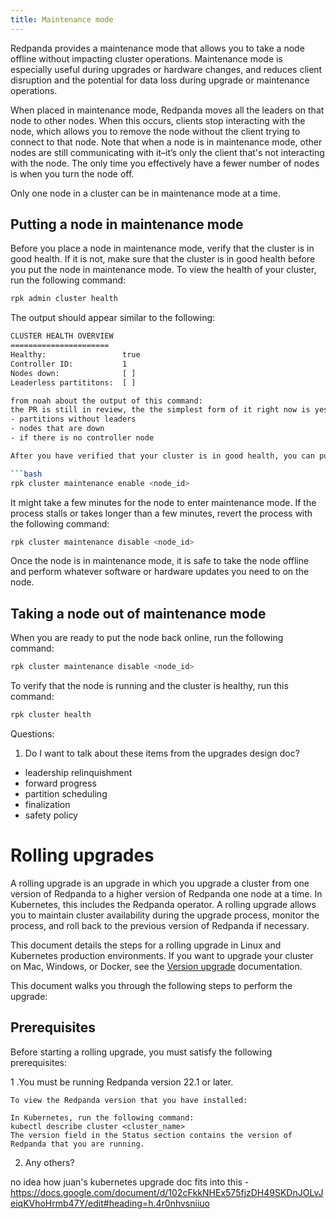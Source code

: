 ```yaml
---
title: Maintenance mode
---
```


Redpanda provides a maintenance mode that allows you to take a node offline without impacting cluster operations. Maintenance mode is especially useful during upgrades or hardware changes, and reduces client disruption and the potential for data loss during upgrade or maintenance operations. 

When placed in maintenance mode, Redpanda moves all the leaders on that node to other nodes. When this occurs, clients stop interacting with the node, which allows you to remove the node without the client trying to connect to that node. Note that when a node is in maintenance mode, other nodes are still communicating with it–it’s only the client that's not interacting with the node. The only time you effectively have a fewer number of nodes is when you turn the node off.

Only one node in a cluster can be in maintenance mode at a time. 

## Putting a node in maintenance mode

Before you place a node in maintenance mode, verify that the cluster is in good health. If it is not, make sure that the cluster is in good health before you put the node in maintenance mode. 
To view the health of your cluster, run the following command: 

```bash
rpk admin cluster health
```

The output should appear similar to the following:

```bash
CLUSTER HEALTH OVERVIEW
======================
Healthy:                 true
Controller ID:           1
Nodes down:              [ ]
Leaderless partititons:  [ ]

from noah about the output of this command: 
the PR is still in review, the the simplest form of it right now is yes/no. we’ll also report
- partitions without leaders
- nodes that are down
- if there is no controller node

After you have verified that your cluster is in good health, you can put the node into maintenance mode with the following command:

```bash
rpk cluster maintenance enable <node_id>
```

It might take a few minutes for the node to enter maintenance mode. 
If the process stalls or takes longer than a few minutes, revert the process with the following command: 

```bash
rpk cluster maintenance disable <node_id>
```

Once the node is in maintenance mode, it is safe to take the node offline and perform whatever software or hardware updates you need to on the node. 

## Taking a node out of maintenance mode

When you are ready to put the node back online, run the following command: 

```bash
rpk cluster maintenance disable <node_id> 
```

To verify that the node is running and the cluster is healthy, run this command: 

```bash
rpk cluster health
```

Questions: 
1. Do I want to talk about these items from the upgrades design doc? 
- leadership relinquishment
- forward progress
- partition scheduling
- finalization
- safety policy

# Rolling upgrades

A rolling upgrade is an upgrade in which you upgrade a cluster from one version of Redpanda to a higher version of Redpanda one node at a time. In Kubernetes, this includes the Redpanda operator. A rolling upgrade allows you to maintain cluster availability during the upgrade process, monitor the process, and roll back to the previous version of Redpanda if necessary. 

This document details the steps for a rolling upgrade in Linux and Kubernetes production environments. If you want to upgrade your cluster on Mac, Windows, or Docker, see the [Version upgrade](/docs/cluster-administration/version-upgrade) documentation.

This document walks you through the following steps to perform the upgrade: 

## Prerequisites 

Before starting a rolling upgrade, you must satisfy the following prerequisites:

1 .You must be running  Redpanda version 22.1 or later. 

    To view the Redpanda version that you have installed: 

	In Kubernetes, run the following command: 
	kubectl describe cluster <cluster_name>
	The version field in the Status section contains the version of Redpanda that you are running. 


2. Any others?

no idea how juan's kubernetes upgrade doc fits into this - 
https://docs.google.com/document/d/102cFkkNHEx575fjzDH49SKDnJOLvJeiqKVhoHrmb47Y/edit#heading=h.4r0nhvsniiuo

